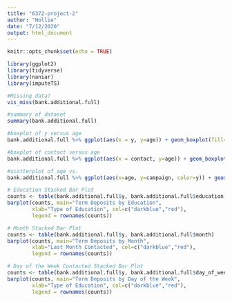 ```yaml
---
title: "6372-project-2"
author: "Hollie"
date: "7/12/2020"
output: html_document
---
```


```r
knitr::opts_chunk$set(echo = TRUE)
```

```r
library(ggplot2)
library(tidyverse)
library(naniar)
library(imputeTS)

```

```r
#Missing data? 
vis_miss(bank.additional.full)
```

```r
#summary of dataset
summary(bank.additional.full)
```

```r
#boxplot of y versus age
bank.additional.full %>% ggplot(aes(x = y, y=age)) + geom_boxplot(fill="red") + labs(title = "Term Deposits Success by Age") + ylab("Age")
```

```r
#boxplot of contact versus age
bank.additional.full %>% ggplot(aes(x = contact, y=age)) + geom_boxplot(fill="red") + labs(title = "Contact by Age") + ylab("Age")

```

```r
#scatterplot of age vs. 
bank.additional.full %>% ggplot(aes(x=age, y=campaign, color=y)) + geom_point()
```

```r
# Education Stacked Bar Plot
counts <- table(bank.additional.full$y, bank.additional.full$education)
barplot(counts, main="Term Deposits by Education",
        xlab="Type of Education", col=c("darkblue","red"),
        legend = rownames(counts))
```

```r
# Month Stacked Bar Plot
counts <- table(bank.additional.full$y, bank.additional.full$month)
barplot(counts, main="Term Deposits by Month",
        xlab="Last Month Contacted", col=c("darkblue","red"),
        legend = rownames(counts))

# Day of the Week Contacted Stacked Bar Plot
counts <- table(bank.additional.full$y, bank.additional.full$day_of_week)
barplot(counts, main="Term Deposits by Day of the Week",
        xlab="Type of Education", col=c("darkblue","red"),
        legend = rownames(counts))
```

